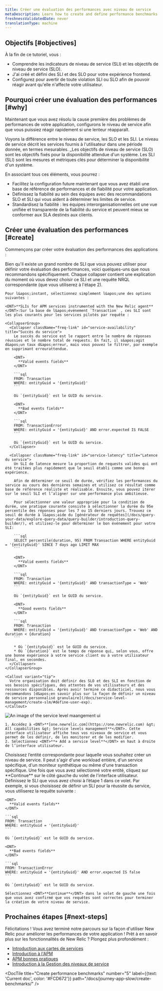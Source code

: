 ```yaml
---
title: Créer une évaluation des performances avec niveau de service
metaDescription: Learn how to create and define performance benchmarks with service levels.
freshnessValidatedDate: never
translationType: machine
---
```


## Objectifs [#objectives]

À la fin de ce tutoriel, vous :

* Comprendre les indicateurs de niveau de service (SLI) et les objectifs de niveau de service (SLO).
* J&apos;ai créé et défini des SLI et des SLO pour votre expérience frontend.
* Configurez <InlinePopover type="alerts" />pour avertir de toute violation SLI ou SLO afin de pouvoir réagir avant qu&apos;elle n&apos;affecte votre utilisateur.

## Pourquoi créer une évaluation des performances [#why]

Maintenant que vous avez résolu la cause première des problèmes de performances de votre application, configurons le niveau de service afin que vous puissiez réagir rapidement si une lenteur réapparaît.

Voyons la différence entre le niveau de service, les SLO et les SLI. Le niveau de service décrit les services fournis à l&apos;utilisateur dans une période donnée, en termes mesurables. \_Les objectifs de niveau de service (SLO) sont les objectifs fixés pour la disponibilité attendue d&apos;un système. Les SLI (SLI) sont les mesures et métriques clés pour déterminer la disponibilité d&apos;un système.

En associant tous ces éléments, vous pourrez :

* Facilitez la configuration future maintenant que vous avez établi une base de référence de performances et de fiabilité pour votre application.
* Définissez la fiabilité au sein des équipes avec des recommandations SLO et SLI qui vous aident à déterminer les limites de service.
* Standardisez la fiabilité : les équipes interorganisationnelles ont une vue unifiée et transparente de la fiabilité du service et peuvent mieux se conformer aux SLA destinés aux clients.

## Créer une évaluation des performances [#create]

Commençons par créer votre évaluation des performances des applications :

<Steps>
  <Step>
    Bien qu&apos;il existe un grand nombre de SLI que vous pouvez utiliser pour définir votre évaluation des performances, voici quelques-uns que nous recommandons spécifiquement. Chaque collapser contient une explication du moment où vous devez choisir ce SLI et une requête NRQL correspondante (que vous utiliserez à l&apos;étape 2).

    Pour l&apos;instant, sélectionnez simplement l&apos;une des options suivantes :

    <DNT>**SLIs for APM services instrumented with the New Relic agent**</DNT>:Sur la base de l&apos;événement `Transaction` , ces SLI sont les plus courants pour les services pilotés par requête :

    <CollapserGroup>
      <Collapser className="freq-link" id="service-availability" title="Succès du service">
        Le succès du service est le rapport entre le nombre de réponses réussies et le nombre total de requests. En fait, il s&apos;agit d&apos;un taux d&apos;erreur, mais vous pouvez le filtrer, par exemple en supprimant erreurattendue.

        <DNT>
          **Valid events fields**
        </DNT>

        ```sql
        FROM: Transaction
        WHERE: entityGuid = '{entityGuid}'
        ```

        Où `{entityGuid}` est le GUID du service.

        <DNT>
          **Bad events fields**
        </DNT>

        ```sql
        FROM: TransactionError
        WHERE: entityGuid = '{entityGuid}' AND error.expected IS FALSE
        ```

        Où `{entityGuid}` est le GUID du service.
      </Collapser>

      <Collapser className="freq-link" id="service-latency" title="Latence du service">
        Un SLI de latence mesure la proportion de requests valides qui ont été traitées plus rapidement que le seuil établi comme une bonne expérience.

        Afin de déterminer ce seuil de durée, vérifiez les performances du service au cours des dernières semaines et utilisez ce résultat comme base de référence réaliste et réalisable. Ensuite, vous pouvez itérer sur le seuil SLI et l’aligner sur une performance plus ambitieuse.

        Pour sélectionner une valeur appropriée pour la condition de durée, une pratique courante consiste à sélectionner la durée du 95e percentile des réponses pour les 7 ou 15 derniers jours. Trouvez ce seuil de durée à l&apos;aide du [générateur de requêtes](/docs/query-your-data/explore-query-data/query-builder/introduction-query-builder/), et utilisez-le pour déterminer le bon événement pour votre SLI:

        ```sql
        SELECT percentile(duration, 95) FROM Transaction WHERE entityGuid = '{entityGuid}' SINCE 7 days ago LIMIT MAX
        ```

        <DNT>
          **Valid events fields**
        </DNT>

        ```sql
        FROM: Transaction
        WHERE: entityGuid = '{entityGuid}' AND transactionType = 'Web'
        ```

        Où `{entityGuid}` est le GUID du service.

        <DNT>
          **Good events fields**
        </DNT>

        ```sql
        FROM: Transaction
        WHERE: entityGuid = '{entityGuid}' AND transactionType = 'Web' AND duration < {duration}
        ```

        * Où `{entityGuid}` est le GUID du service.
        * Où `{duration}` est le temps de réponse qui, selon vous, offre une bonne expérience à votre service client ou à votre utilisateur final, en secondes.
      </Collapser>
    </CollapserGroup>

    <Callout variant="tip">
      Votre organisation doit définir des SLO et des SLI en fonction de vos besoins spécifiques, des attentes de vos utilisateurs et des ressources disponibles. Après avoir terminé ce didacticiel, nous vous recommandons [d&apos;en savoir plus sur la façon de définir un niveau de service personnalisé granulaire](/docs/service-level-management/create-slm/#define-user-exp).
    </Callout>
  </Step>

  <Step>
    <img title="SLI ui" alt="An image of the service level maangement ui" src="/images/sonic_screenshot-full_sli-ui-overview.webp" />

    1. Accédez à <DNT>**[one.newrelic.com](https://one.newrelic.com) &gt; All capabilities &gt; Service levels management**</DNT>. Cette interface utilisateur affiche tous vos niveaux de service et vous permet de les définir, de les monitorer et de les modifier.
    2. Sélectionnez <DNT>**+ Add a service level**</DNT> en haut à droite de l’interface utilisateur.
  </Step>

  <Step>
    Choisissez l’entité correspondante pour laquelle vous souhaitez créer un niveau de service. Il peut s&apos;agir d&apos;une workload entière, d&apos;un service spécifique, d&apos;un moniteur synthétique ou même d&apos;une transaction spécifique. Une fois que vous avez sélectionné votre entité, cliquez sur <DNT>**Continue**</DNT> sur le côté gauche du volet de l&apos;interface utilisateur.
  </Step>

  <Step>
    Définissez le SLI que vous avez choisi à l’étape 1 dans ce volet. Par exemple, si vous choisissez de définir un SLI pour la réussite du service, vous utiliserez la requête suivante :

    <DNT>
      **Valid events fields**
    </DNT>

    ```sql
    FROM: Transaction
    WHERE: entityGuid = '{entityGuid}'
    ```

    Où `{entityGuid}` est le GUID du service.

    <DNT>
      **Bad events fields**
    </DNT>

    ```sql
    FROM: TransactionError
    WHERE: entityGuid = '{entityGuid}' AND error.expected IS false
    ```

    Où `{entityGuid}` est le GUID du service.

    Sélectionnez <DNT>**Continue**</DNT> dans le volet de gauche une fois que vous avez confirmé que vos requêtes sont correctes pour terminer la création de votre niveau de service.
  </Step>
</Steps>

## Prochaines étapes [#next-steps]

Félicitations ! Vous avez terminé notre parcours sur la façon d&apos;utiliser New Relic pour améliorer les performances de votre application ! Prêt à en savoir plus sur les fonctionnalités de New Relic ? Plongez plus profondément :

* [Introduction aux cartes de services](/docs/new-relic-solutions/new-relic-one/ui-data/service-maps/introduction-service-maps/)
* [Introduction à l&apos;APM](/introduction-apm/)
* [APM bonnes pratiques](/docs/new-relic-solutions/best-practices-guides/full-stack-observability/apm-best-practices-guide/)
* [Introduction à la Gestion des niveaux de service](/docs/service-level-management/intro-slm/)

<DocTiles numbered>
  <DocTile title="Prepare to triage your application" path="/docs/journey-app-slow/root-causes" />

  <DocTile title="Identify problematic transactions" path="/docs/journey-app-slow/problematic-transactions" />
</DocTiles>

<DocTiles>
  <DocTile title="Identify slow database queries" number="3" path="/docs/journey-app-slow/slow-database-queries" />

  <DocTile title="Identify slow external services" number="4" path="/docs/journey-app-slow/external-services" />

  <DocTile title="Create performance benchmarks" number="5" label={{text: 'Current doc', color: '#FCD672'}} path="/docs/journey-app-slow/create-benchmarks/" />
</DocTiles>
